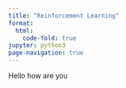 ```yaml
---
title: "Reinforcement Learning"
format:
  html:
    code-fold: true
jupyter: python3
page-navigation: true
---
```


Hello how are you